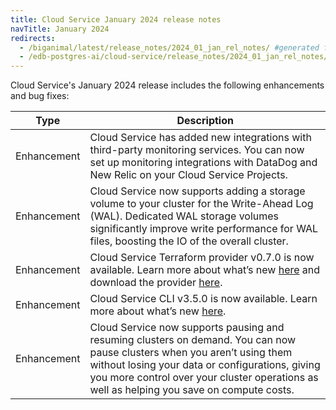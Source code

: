```yaml
---
title: Cloud Service January 2024 release notes
navTitle: January 2024
redirects:
  - /biganimal/latest/release_notes/2024_01_jan_rel_notes/ #generated for BigAnimal URL path removal branch
  - /edb-postgres-ai/cloud-service/release_notes/2024_01_jan_rel_notes/
---
```


Cloud Service's January 2024 release includes the following enhancements and bug fixes:

| Type | Description |
|------|-------------|
| Enhancement | Cloud Service has added new integrations with third-party monitoring services. You can now set up monitoring integrations with DataDog and New Relic on your Cloud Service Projects. |
| Enhancement | Cloud Service now supports adding a storage volume to your cluster for the Write-Ahead Log (WAL). Dedicated WAL storage volumes significantly improve write performance for WAL files, boosting the IO of the overall cluster. |
| Enhancement | Cloud Service Terraform provider v0.7.0 is now available. Learn more about what’s new [here](https://github.com/EnterpriseDB/terraform-provider-biganimal/releases/tag/v0.7.0) and download the provider [here](https://registry.terraform.io/providers/EnterpriseDB/biganimal/latest). |
| Enhancement | Cloud Service CLI v3.5.0 is now available. Learn more about what’s new [here](https://cli.biganimal.com/versions/v3.5.0/). |
| Enhancement | Cloud Service now supports pausing and resuming clusters on demand. You can now pause clusters when you aren’t using them without losing your data or configurations, giving you more control over your cluster operations as well as helping you save on compute costs. |


